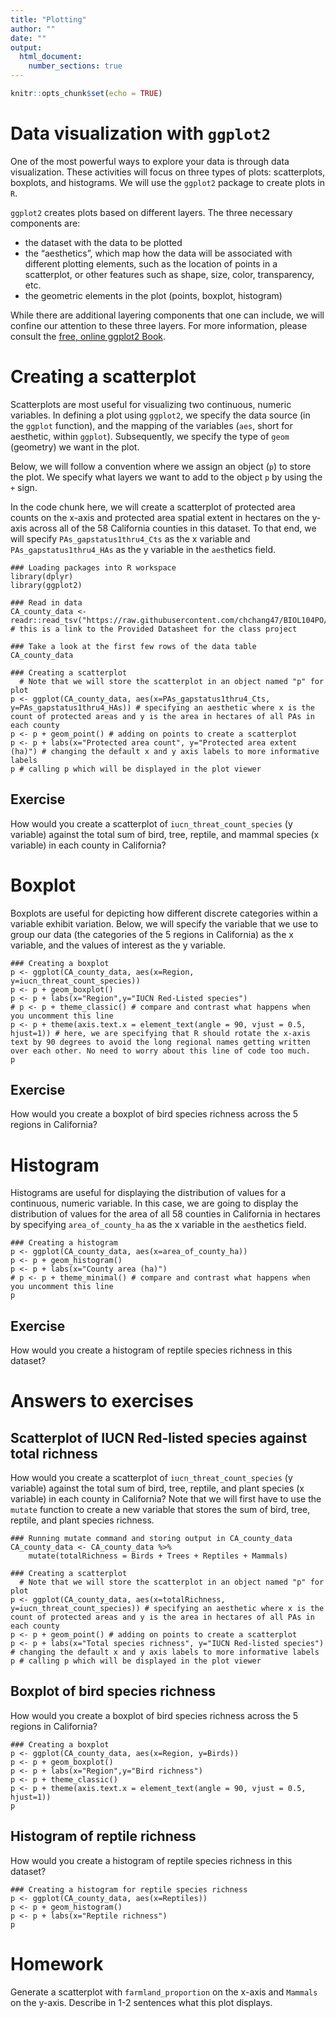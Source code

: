 ```yaml
---
title: "Plotting"
author: ""
date: ""
output: 
  html_document:
    number_sections: true
---
```


```r
knitr::opts_chunk$set(echo = TRUE)
```

# Data visualization with `ggplot2`

One of the most powerful ways to explore your data is through data visualization. These activities will focus on three types of plots: scatterplots, boxplots, and histograms. We will use the `ggplot2` package to create plots in `R`. 

`ggplot2` creates plots based on different layers. The three necessary components are:

* the dataset with the data to be plotted
* the "aesthetics", which map how the data will be associated with different plotting elements, such as the location of points in a scatterplot, or other features such as shape, size, color, transparency, etc.
* the geometric elements in the plot (points, boxplot, histogram)

While there are additional layering components that one can include, we will confine our attention to these three layers. For more information, please consult the [free, online ggplot2 Book](https://ggplot2-book.org/).

# Creating a scatterplot

Scatterplots are most useful for visualizing two continuous, numeric variables. In defining a plot using `ggplot2`, we specify the data source (in the `ggplot` function), and the mapping of the variables (`aes`, short for aesthetic, within `ggplot`). Subsequently, we specify the type of `geom` (geometry) we want in the plot.

Below, we will follow a convention where we assign an object (`p`) to store the plot. We specify what layers we want to add to the object `p` by using the `+` sign.

In the code chunk here, we will create a scatterplot of protected area counts on the x-axis and protected area spatial extent in hectares on the y-axis across all of the 58 California counties in this dataset. To that end, we will specify `PAs_gapstatus1thru4_Cts` as the x variable and `PAs_gapstatus1thru4_HAs` as the y variable in the `aes`thetics field.

```
### Loading packages into R workspace
library(dplyr)
library(ggplot2)

### Read in data
CA_county_data <- readr::read_tsv("https://raw.githubusercontent.com/chchang47/BIOL104PO/master/data/CA_protectedareas_datasheet.tsv") # this is a link to the Provided Datasheet for the class project

### Take a look at the first few rows of the data table
CA_county_data

### Creating a scatterplot
  # Note that we will store the scatterplot in an object named "p" for plot
p <- ggplot(CA_county_data, aes(x=PAs_gapstatus1thru4_Cts, y=PAs_gapstatus1thru4_HAs)) # specifying an aesthetic where x is the count of protected areas and y is the area in hectares of all PAs in each county
p <- p + geom_point() # adding on points to create a scatterplot
p <- p + labs(x="Protected area count", y="Protected area extent (ha)") # changing the default x and y axis labels to more informative labels
p # calling p which will be displayed in the plot viewer
```

## Exercise

How would you create a scatterplot of `iucn_threat_count_species` (y variable) against the total sum of bird, tree, reptile, and mammal species (x variable) in each county in California? 

# Boxplot

Boxplots are useful for depicting how different discrete categories within a variable exhibit variation. Below, we will specify the variable that we use to group our data (the categories of the 5 regions in California) as the x variable, and the values of interest as the y variable.

```
### Creating a boxplot
p <- ggplot(CA_county_data, aes(x=Region, y=iucn_threat_count_species))
p <- p + geom_boxplot()
p <- p + labs(x="Region",y="IUCN Red-Listed species")
# p <- p + theme_classic() # compare and contrast what happens when you uncomment this line
p <- p + theme(axis.text.x = element_text(angle = 90, vjust = 0.5, hjust=1)) # here, we are specifying that R should rotate the x-axis text by 90 degrees to avoid the long regional names getting written over each other. No need to worry about this line of code too much.
p
```

## Exercise

How would you create a boxplot of bird species richness across the 5 regions in California?

# Histogram

Histograms are useful for displaying the distribution of values for a continuous, numeric variable. In this case, we are going to display the distribution of values for the area of all 58 counties in California in hectares by specifying `area_of_county_ha` as the x variable in the `aes`thetics field.

```
### Creating a histogram
p <- ggplot(CA_county_data, aes(x=area_of_county_ha))
p <- p + geom_histogram()
p <- p + labs(x="County area (ha)")
# p <- p + theme_minimal() # compare and contrast what happens when you uncomment this line
p
```

## Exercise

How would you create a histogram of reptile species richness in this dataset?

# Answers to exercises

## Scatterplot of IUCN Red-listed species against total richness

How would you create a scatterplot of `iucn_threat_count_species` (y variable) against the total sum of bird, tree, reptile, and plant species (x variable) in each county in California? Note that we will first have to use the `mutate` function to create a new variable that stores the sum of bird, tree, reptile, and plant species richness.

```
### Running mutate command and storing output in CA_county_data
CA_county_data <- CA_county_data %>%
    mutate(totalRichness = Birds + Trees + Reptiles + Mammals)
    
### Creating a scatterplot
  # Note that we will store the scatterplot in an object named "p" for plot
p <- ggplot(CA_county_data, aes(x=totalRichness, y=iucn_threat_count_species)) # specifying an aesthetic where x is the count of protected areas and y is the area in hectares of all PAs in each county
p <- p + geom_point() # adding on points to create a scatterplot
p <- p + labs(x="Total species richness", y="IUCN Red-listed species") # changing the default x and y axis labels to more informative labels
p # calling p which will be displayed in the plot viewer
```

## Boxplot of bird species richness

How would you create a boxplot of bird species richness across the 5 regions in California?

```
### Creating a boxplot
p <- ggplot(CA_county_data, aes(x=Region, y=Birds))
p <- p + geom_boxplot()
p <- p + labs(x="Region",y="Bird richness")
p <- p + theme_classic()
p <- p + theme(axis.text.x = element_text(angle = 90, vjust = 0.5, hjust=1))
p
```

## Histogram of reptile richness

How would you create a histogram of reptile species richness in this dataset?

```
### Creating a histogram for reptile species richness
p <- ggplot(CA_county_data, aes(x=Reptiles))
p <- p + geom_histogram()
p <- p + labs(x="Reptile richness")
p
```

# Homework

Generate a scatterplot with `farmland_proportion` on the x-axis and `Mammals` on the y-axis. Describe in 1-2 sentences what this plot displays.